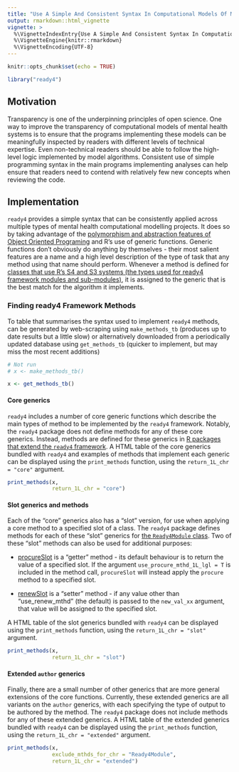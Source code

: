```yaml
---
title: "Use A Simple And Consistent Syntax In Computational Models Of Mental Health Systems"
output: rmarkdown::html_vignette
vignette: >
  %\VignetteIndexEntry{Use A Simple And Consistent Syntax In Computational Models Of Mental Health Systems}
  %\VignetteEngine{knitr::rmarkdown}
  %\VignetteEncoding{UTF-8}
---
```


```r
knitr::opts_chunk$set(echo = TRUE)
```
```r
library("ready4") 
```

## Motivation
Transparency is one of the underpinning principles of open science. One way to improve the transparency of computational models of mental health systems is to ensure that the programs implementing these models can be meaningfully inspected by readers with different levels of technical expertise. Even non-technical readers should be able to follow the high-level logic implemented by model algorithms. Consistent use of simple programming syntax in the main programs implementing analyses can help ensure that readers need to contend with relatively few new concepts when reviewing the code. 

## Implementation
`ready4` provides a simple syntax that can be consistently applied across multiple types of mental health computational modelling projects. It does so by taking advantage of the [polymorphism and abstraction features of Object Oriented Programing](V_03.html) and R's use of generic functions. Generic functions don't obviously do anything by themselves - their most salient features are a name and a high level description of the type of task that any method using that name should perform. Whenever a method is defined for [classes that use R's S4 and S3 systems (the types used for ready4 framework modules and sub-modules)](V_01.html), it is assigned to the generic that is the best match for the algorithm it implements.

### Finding ready4 Framework Methods
To table that summarises the syntax used to implement `ready4` methods, can be generated by web-scraping using `make_methods_tb` (produces up to date results but a little slow) or alternatively downloaded from a periodically updated database using `get_methods_tb` (quicker to implement, but may miss the most recent additions)

```r
# Not run
# x <- make_methods_tb()
```
```r
x <- get_methods_tb()
```

#### Core generics
`ready4` includes a number of core generic functions which describe the main types of method to be implemented by the `ready4` framework. Notably, the `ready4` package does not define methods for any of these core generics. Instead, methods are defined for these generics in [R packages that extend the `ready4` framework](V_04.html). A HTML table of the core generics bundled with `ready4` and examples of methods that implement each generic can be displayed using the `print_methods` function, using the `return_1L_chr = "core"` argument. 

```r
print_methods(x,
              return_1L_chr = "core")
```

#### Slot generics and methods
Each of the "core" generics also has a "slot" version, for use when applying a core method to a specified slot of a class. The `ready4` package defines methods for each of these "slot" generics for [the `Ready4Module` class](V_01.html). Two of these "slot" methods can also be used for additional purposes:

 - [procureSlot](/ready4/reference/procureSlot-methods.html) is a "getter" method - its default behaviour is to return the value of a specified slot. If the argument `use_procure_mthd_1L_lgl = T` is included in the method call, `procureSlot` will instead apply the `procure` method to a specified slot.
 
 - [renewSlot](/ready4/reference/procureSlot-methods.html) is a "setter" method - if any value other than "use_renew_mthd" (the default) is passed to the `new_val_xx` argument, that value will be assigned to the specified slot.
 
A HTML table of the slot generics bundled with `ready4` can be displayed using the `print_methods` function, using the `return_1L_chr = "slot"` argument.

```r
print_methods(x,
              return_1L_chr = "slot")
```

#### Extended `author` generics
Finally, there are a small number of other generics that are more general extensions of the core functions. Currently, these extended generics are all variants on the `author` generics, with each specifying the type of output to be authored by the method. The `ready4` package does not include methods for any of these extended generics. A HTML table of the extended generics bundled with `ready4` can be displayed using the `print_methods` function, using the `return_1L_chr = "extended"` argument.

```r
print_methods(x,
              exclude_mthds_for_chr = "Ready4Module",
              return_1L_chr = "extended")
```

